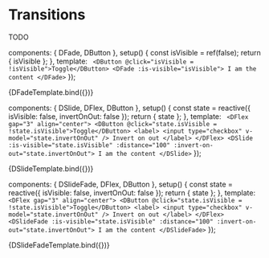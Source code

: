 
<Meta title="Components/Transitions" />

# Transitions

TODO

  components: { DFade, DButton },
  setup() {
    const isVisible = ref(false);
    return { isVisible };
  },
  template: `
  <DButton @click="isVisible = !isVisible">Toggle</DButton>
  <DFade :is-visible="isVisible">
    I am the content
  </DFade>`
});

<Canvas>
  <Story name="Fade">{DFadeTemplate.bind({})}</Story>
</Canvas>

  components: { DSlide, DFlex, DButton },
  setup() {
    const state = reactive({ isVisible: false, invertOnOut: false });
    return { state };
  },
  template: `
  <DFlex gap="3" align="center">
    <DButton @click="state.isVisible = !state.isVisible">Toggle</DButton>
    <label>
      <input type="checkbox" v-model="state.invertOnOut" />
      Invert on out
    </label>
  </DFlex>
  <DSlide :is-visible="state.isVisible" :distance="100" :invert-on-out="state.invertOnOut">
    I am the content
  </DSlide>`
});

<Canvas>
  <Story name="Slide">{DSlideTemplate.bind({})}</Story>
</Canvas>

  components: { DSlideFade, DFlex, DButton },
  setup() {
    const state = reactive({ isVisible: false, invertOnOut: false });
    return { state };
  },
  template: `
  <DFlex gap="3" align="center">
    <DButton @click="state.isVisible = !state.isVisible">Toggle</DButton>
    <label>
      <input type="checkbox" v-model="state.invertOnOut" />
      Invert on out
    </label>
  </DFlex>
  <DSlideFade :is-visible="state.isVisible" :distance="100" :invert-on-out="state.invertOnOut">
    I am the content
  </DSlideFade>`
});

<Canvas>
  <Story name="SlideFade">{DSlideFadeTemplate.bind({})}</Story>
</Canvas>
